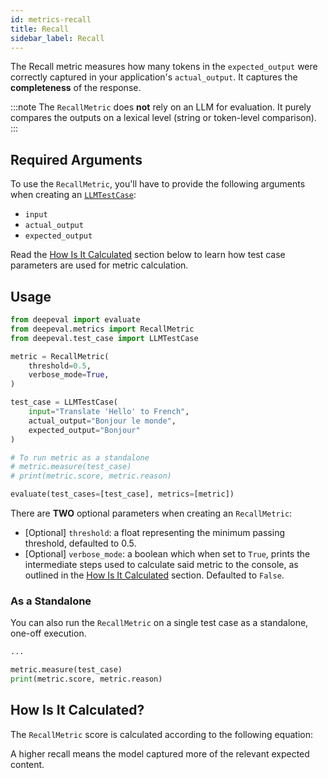 ```yaml
---
id: metrics-recall
title: Recall
sidebar_label: Recall
---
```


<head>
  <link
    rel="canonical"
    href="https://deepeval.com/docs/metrics-recall"
  />
</head>


<MetricTagsDisplayer singleTurn={true} usesLLMs={false} referenceless={false} />

The Recall metric measures how many tokens in the `expected_output` were correctly captured in your application's `actual_output`. It captures the **completeness** of the response.

:::note
The `RecallMetric` does **not** rely on an LLM for evaluation. It purely compares the outputs on a lexical level (string or token-level comparison).
:::

## Required Arguments

To use the `RecallMetric`, you'll have to provide the following arguments when creating an [`LLMTestCase`](/docs/evaluation-test-cases#llm-test-case):

- `input`
- `actual_output`
- `expected_output`

Read the [How Is It Calculated](#how-is-it-calculated) section below to learn how test case parameters are used for metric calculation.

## Usage

```python
from deepeval import evaluate
from deepeval.metrics import RecallMetric
from deepeval.test_case import LLMTestCase

metric = RecallMetric(
    threshold=0.5,
    verbose_mode=True,
)

test_case = LLMTestCase(
    input="Translate 'Hello' to French",
    actual_output="Bonjour le monde",
    expected_output="Bonjour"
)

# To run metric as a standalone
# metric.measure(test_case)
# print(metric.score, metric.reason)

evaluate(test_cases=[test_case], metrics=[metric])
```

There are **TWO** optional parameters when creating an `RecallMetric`:

- [Optional] `threshold`: a float representing the minimum passing threshold, defaulted to 0.5.
- [Optional] `verbose_mode`: a boolean which when set to `True`, prints the intermediate steps used to calculate said metric to the console, as outlined in the [How Is It Calculated](#how-is-it-calculated) section. Defaulted to `False`.

### As a Standalone

You can also run the `RecallMetric` on a single test case as a standalone, one-off execution.

```python
...

metric.measure(test_case)
print(metric.score, metric.reason)
```

## How Is It Calculated?

The `RecallMetric` score is calculated according to the following equation:

<Equation formula="\text{Recall} = \frac{\text{Num of overlapping tokens}}{\text{Num of tokens in expected output}}" />

A higher recall means the model captured more of the relevant expected content.
